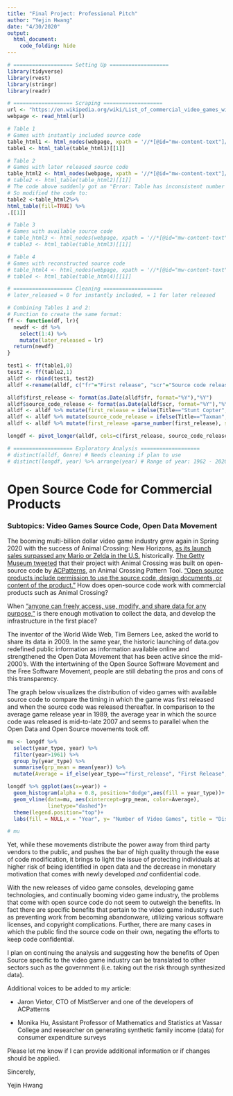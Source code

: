 ```yaml
---
title: "Final Project: Professional Pitch"
author: "Yejin Hwang"
date: "4/30/2020"
output:
  html_document:
    code_folding: hide
---
```

```r
# =================== Setting Up ===================
library(tidyverse)
library(rvest)
library(stringr)
library(readr)

# =================== Scraping ===================
url <- "https://en.wikipedia.org/wiki/List_of_commercial_video_games_with_available_source_code"
webpage <- read_html(url)

# Table 1
# Games with instantly included source code
table_html1 <- html_nodes(webpage, xpath = '//*[@id="mw-content-text"]/div/table[1]')
table1 <- html_table(table_html1)[[1]]

# Table 2
# Games with later released source code
table_html2 <- html_nodes(webpage, xpath = '//*[@id="mw-content-text"]/div/table[2]')
# table2 <- html_table(table_html2)[[1]]
# The code above suddenly got an "Error: Table has inconsistent number of columns. Do you want fill = TRUE?"
# So modified the code to:
table2 <-table_html2%>%
html_table(fill=TRUE) %>%
.[[1]]

# Table 3
# Games with available source code
# table_html3 <- html_nodes(webpage, xpath = '//*[@id="mw-content-text"]/div/table[3]')
# table3 <- html_table(table_html3)[[1]]

# Table 4
# Games with reconstructed source code
# table_html4 <- html_nodes(webpage, xpath = '//*[@id="mw-content-text"]/div/table[4]')
# table4 <- html_table(table_html4)[[1]]

# =================== Cleaning ===================
# later_released = 0 for instantly included, = 1 for later released

# Combining Tables 1 and 2:
# Function to create the same format:
ff <- function(df, lr){
  newdf <- df %>% 
    select(1:4) %>% 
    mutate(later_released = lr)
  return(newdf)
}

test1 <- ff(table1,0)
test2 <- ff(table2,1)
alldf <- rbind(test1, test2)
alldf <-rename(alldf, c("fr"="First release", "scr"="Source code release"))

alldf$first_release <- format(as.Date(alldf$fr, format="%Y"),"%Y")
alldf$source_code_release <- format(as.Date(alldf$scr, format="%Y"),"%Y")
alldf <- alldf %>% mutate(first_release = ifelse(Title=="Stunt Copter", 1980, first_release))
alldf <- alldf %>% mutate(source_code_release = ifelse(Title=="Taxman", NA, source_code_release))
alldf <- alldf %>% mutate(first_release =parse_number(first_release), source_code_release =parse_number(source_code_release))

longdf <- pivot_longer(alldf, cols=c(first_release, source_code_release), names_to = "year_type", values_to = "year")

# =================== Exploratory Analysis ===================
# distinct(alldf, Genre) # Needs cleaning if plan to use
# distinct(longdf, year) %>% arrange(year) # Range of year: 1962 - 2020
```

# Open Source Code for Commercial Products 
### Subtopics: Video Games Source Code, Open Data Movement

The booming multi-billion dollar video game industry grew again in Spring 2020 with the success of Animal Crossing: New Horizons, [as its launch sales surpassed any Mario or Zelda in the U.S.](https://venturebeat.com/2020/04/21/animal-crossing-new-horizons-is-already-the-best-selling-game-in-the-series-in-the-u-s/) historically. [The Getty Museum tweeted](https://twitter.com/GettyMuseum/status/1250921354552938496) that their project with Animal Crossing was built on open-source code by [ACPatterns](https://acpatterns.com/), an Animal Crossing Pattern Tool. [“Open source products include permission to use the source code, design documents, or content of the product.”](https://en.wikipedia.org/wiki/Open_source) How does open-source code work with commercial products such as Animal Crossing?

When [“anyone can freely access, use, modify, and share data for any purpose,”](https://bookbook.pubpub.org/pub/6ui5n4vo) is there enough motivation to collect the data, and develop the infrastructure in the first place?

The inventor of the World Wide Web, Tim Berners Lee, asked the world to share its data in 2009. In the same year, the historic launching of data.gov redefined public information as information available online and strengthened the Open Data Movement that has been active since the mid-2000’s. With the intertwining of the Open Source Software Movement and the Free Software Movement, people are still debating the pros and cons of this transparency. 

The graph below visualizes the distribution of video games with available source code to compare the timing in which the game was first released and when the source code was released thereafter. In comparison to the average game release year in 1989, the average year in which the source code was released is mid-to-late 2007 and seems to parallel when the Open Data and Open Source movements took off. 


```r
mu <- longdf %>% 
  select(year_type, year) %>% 
  filter(year>1961) %>% 
  group_by(year_type) %>% 
  summarise(grp_mean = mean(year)) %>% 
  mutate(Average = if_else(year_type=="first_release", "First Release", "Source Code Release"))

longdf %>% ggplot(aes(x=year)) +
  geom_histogram(alpha = 0.8, position="dodge",aes(fill = year_type))+
  geom_vline(data=mu, aes(xintercept=grp_mean, color=Average),
             linetype="dashed")+
  theme(legend.position="top")+ 
  labs(fill = NULL,x = "Year", y= "Number of Video Games", title = "Distribution of Releases over Time",caption = "Source Code Scraped from Wikipedia")

# mu
```

Yet, while these movements distribute the power away from third party vendors to the public, and pushes the bar of high quality through the ease of code modification, it brings to light the issue of protecting individuals at higher risk of being identified in open data and the decrease in monetary motivation that comes with newly developed *and* confidential code. 

With the new releases of video game consoles, developing game technologies, and continually booming video game industry, the problems that come with open source code do not seem to outweigh the benefits. In fact there are specific benefits that pertain to the video game industry such as preventing work from becoming abandonware, utilizing various software licenses, and copyright complications. Further, there are many cases in which the public find the source code on their own, negating the efforts to keep code confidential.

I plan on continuing the analysis and suggesting how the benefits of Open Source specific to the video game industry can be translated to other sectors such as the government (i.e. taking out the risk through synthesized data).

Additional voices to be added to my article:

* Jaron Vietor, CTO of MistServer and one of the developers of ACPatterns

* Monika Hu, Assistant Professor of Mathematics and Statistics at Vassar College and researcher on generating synthetic family income (data) for consumer expenditure surveys

Please let me know if I can provide additional information or if changes should be applied.

Sincerely,

Yejin Hwang

